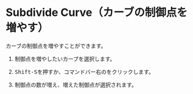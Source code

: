 
# Subdivide Curve（カーブの制御点を増やす）

<Reference shortcut="Shift-S" command="Subdivide Curve" button="コマンドバー右" />

カーブの制御点を増やすことができます。

1. 制御点を増やしたいカーブを選択します。

2. <kbd>Shift-S</kbd>を押すか、コマンドバー右の<ButtonIcon type="button-subdivide-curve" />をクリックします。

3. 制御点の数が増え、増えた制御点が選択されます。







